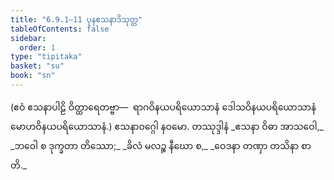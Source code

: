 ```yaml
---
title: "6.9.1–11 ပုနဧသနာဒိသုတ္တ"
tableOfContents: false
sidebar:
  order: 1
type: "tipitaka"
basket: "su"
book: "sn"
---
```



<DynamicBreadcrumb />

<Division number="792–802" book="sn" e="ch" v="18" p="401">

<Paragraph number="1331" book="sn">
(ဧဝံ ဧသနာပါဠိ ဝိတ္ထာရေတဗ္ဗာ—  ရာဂဝိနယပရိယောသာနံ ဒေါသဝိနယပရိယောသာနံ မောဟဝိနယပရိယောသာနံ.)

</Paragraph>
</Division>

<Paragraph number="1332" type="center" book="sn">
ဧသနာဝဂ္ဂေါ နဝမော.



</Paragraph>

<Paragraph number="1333" type="center" book="sn">
တဿုဒ္ဒါနံ


</Paragraph>

<Paragraph number="1334" type="verses" book="sn">
_ဧသနာ ဝိဓာ အာသဝေါ,_  
_ဘဝေါ စ ဒုက္ခတာ တိဿော;_  
_ခိလံ မလဉ္စ နီဃော စ,_  
_ဝေဒနာ တဏှာ တသိနာ စာတိ._
</Paragraph>